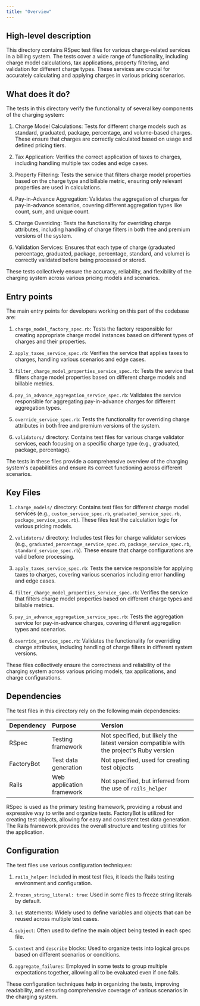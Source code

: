 ```yaml
---
title: "Overview"
---
```


## High-level description
This directory contains RSpec test files for various charge-related services in a billing system. The tests cover a wide range of functionality, including charge model calculations, tax applications, property filtering, and validation for different charge types. These services are crucial for accurately calculating and applying charges in various pricing scenarios.

## What does it do?
The tests in this directory verify the functionality of several key components of the charging system:

1. Charge Model Calculations: Tests for different charge models such as standard, graduated, package, percentage, and volume-based charges. These ensure that charges are correctly calculated based on usage and defined pricing tiers.

2. Tax Application: Verifies the correct application of taxes to charges, including handling multiple tax codes and edge cases.

3. Property Filtering: Tests the service that filters charge model properties based on the charge type and billable metric, ensuring only relevant properties are used in calculations.

4. Pay-in-Advance Aggregation: Validates the aggregation of charges for pay-in-advance scenarios, covering different aggregation types like count, sum, and unique count.

5. Charge Overriding: Tests the functionality for overriding charge attributes, including handling of charge filters in both free and premium versions of the system.

6. Validation Services: Ensures that each type of charge (graduated percentage, graduated, package, percentage, standard, and volume) is correctly validated before being processed or stored.

These tests collectively ensure the accuracy, reliability, and flexibility of the charging system across various pricing models and scenarios.

## Entry points
The main entry points for developers working on this part of the codebase are:

1. `charge_model_factory_spec.rb`: Tests the factory responsible for creating appropriate charge model instances based on different types of charges and their properties.

2. `apply_taxes_service_spec.rb`: Verifies the service that applies taxes to charges, handling various scenarios and edge cases.

3. `filter_charge_model_properties_service_spec.rb`: Tests the service that filters charge model properties based on different charge models and billable metrics.

4. `pay_in_advance_aggregation_service_spec.rb`: Validates the service responsible for aggregating pay-in-advance charges for different aggregation types.

5. `override_service_spec.rb`: Tests the functionality for overriding charge attributes in both free and premium versions of the system.

6. `validators/` directory: Contains test files for various charge validator services, each focusing on a specific charge type (e.g., graduated, package, percentage).

The tests in these files provide a comprehensive overview of the charging system's capabilities and ensure its correct functioning across different scenarios.

## Key Files
1. `charge_models/` directory: Contains test files for different charge model services (e.g., `custom_service_spec.rb`, `graduated_service_spec.rb`, `package_service_spec.rb`). These files test the calculation logic for various pricing models.

2. `validators/` directory: Includes test files for charge validator services (e.g., `graduated_percentage_service_spec.rb`, `package_service_spec.rb`, `standard_service_spec.rb`). These ensure that charge configurations are valid before processing.

3. `apply_taxes_service_spec.rb`: Tests the service responsible for applying taxes to charges, covering various scenarios including error handling and edge cases.

4. `filter_charge_model_properties_service_spec.rb`: Verifies the service that filters charge model properties based on different charge types and billable metrics.

5. `pay_in_advance_aggregation_service_spec.rb`: Tests the aggregation service for pay-in-advance charges, covering different aggregation types and scenarios.

6. `override_service_spec.rb`: Validates the functionality for overriding charge attributes, including handling of charge filters in different system versions.

These files collectively ensure the correctness and reliability of the charging system across various pricing models, tax applications, and charge configurations.

## Dependencies
The test files in this directory rely on the following main dependencies:

| Dependency | Purpose | Version |
|:-----------|:--------|:--------|
| RSpec | Testing framework | Not specified, but likely the latest version compatible with the project's Ruby version |
| FactoryBot | Test data generation | Not specified, used for creating test objects |
| Rails | Web application framework | Not specified, but inferred from the use of `rails_helper` |

RSpec is used as the primary testing framework, providing a robust and expressive way to write and organize tests. FactoryBot is utilized for creating test objects, allowing for easy and consistent test data generation. The Rails framework provides the overall structure and testing utilities for the application.

## Configuration
The test files use various configuration techniques:

1. `rails_helper`: Included in most test files, it loads the Rails testing environment and configuration.

2. `frozen_string_literal: true`: Used in some files to freeze string literals by default.

3. `let` statements: Widely used to define variables and objects that can be reused across multiple test cases.

4. `subject`: Often used to define the main object being tested in each spec file.

5. `context` and `describe` blocks: Used to organize tests into logical groups based on different scenarios or conditions.

6. `aggregate_failures`: Employed in some tests to group multiple expectations together, allowing all to be evaluated even if one fails.

These configuration techniques help in organizing the tests, improving readability, and ensuring comprehensive coverage of various scenarios in the charging system.